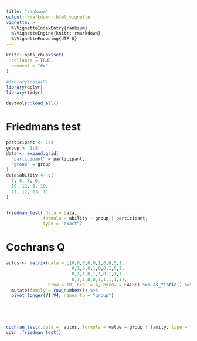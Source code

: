```yaml
---
title: "ranksum"
output: rmarkdown::html_vignette
vignette: >
  %\VignetteIndexEntry{ranksum}
  %\VignetteEngine{knitr::rmarkdown}
  %\VignetteEncoding{UTF-8}
---
```


```r
knitr::opts_chunk$set(
  collapse = TRUE,
  comment = "#>"
)
```

```r
#library(coineR)
library(dplyr)
library(tidyr)

devtools::load_all()
```

# Friedmans test

```r
participant <- 1:4
group <- 1:3
data <- expand.grid(
  "participant" = participant,
  "group" = group
)
data$ability <- c(
  7, 8, 8, 6,
  10, 12, 8, 10,
  11, 12, 13, 11
)


friedman_test(.data = data, 
              formula = ability ~ group | participant,
              type = "exact")
```
# Cochrans Q

```r
autos <- matrix(data = c(0,0,0,0,0,1,0,0,0,1,
                         0,1,0,0,1,0,0,1,0,1,
                         0,1,1,0,1,1,0,1,1,1,
                         0,1,1,0,0,1,1,1,1,1),
                nrow = 10, ncol = 4, byrow = FALSE) %>% as_tibble() %>% 
  mutate(family = row_number()) %>% 
  pivot_longer(V1:V4, names_to = "group")


  


cochran_test(.data =  autos, formula = value ~ group | family, type = "montecarlo", n_samples = 100000)
coin::friedman_test()


```

